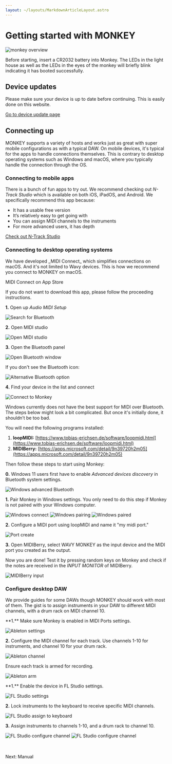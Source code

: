 ```yaml
---
layout: ~/layouts/MarkdownArticleLayout.astro
---
```



# Getting started with MON**KEY**

<img alt="monkey overview" src="/assets/resources/monkey_manual/monkey_2d_overview.svg" />

Before starting, insert a CR2032 battery into Monkey. The LEDs in the light house as well as the LEDs in the eyes of the monkey will briefly blink indicating it has booted successfully.

## Device updates

Please make sure your device is up to date before continuing. This is easily done on this website.

<a href={routes.deviceUpdate}>Go to device update page</a>

## Connecting up

MONKEY supports a variety of hosts and works just as great with super mobile configurations as with a typical DAW. On mobile devices, it's typical for the apps to handle connections themselves. This is contrary to desktop operating systems such as Windows and macOS, where you typically handle the connection through the OS.

### Connecting to mobile apps

There is a bunch of fun apps to try out. We recommend checking out _N-Track Studio_ which is available on both iOS, iPadOS, and Android. We specifically recommend this app because:

- It has a usable free version
- It’s relatively easy to get going with
- You can assign MIDI channels to the instruments
- For more advanced users, it has depth

[Check out N-Track Studio](https://ntrack.com/ios.php)

### Connecting to desktop operating systems

<Accordion title="macOS">
  We have developed _MIDI Connect_ which simplifies connections on macOS. And it's not limited to Wavy devices. This is how we recommend you connect to MONKEY on macOS.

  <LinkButton target="_blank" href={routes.midiConnectAppStore}>MIDI Connect on App Store</LinkButton>

  If you do not want to download this app, please follow the proceeding instructions.

  **1.** Open up _Audio MIDI Setup_

  ![Search for Bluetooth](/assets/resources/mac-connect/1-search.png)

  **2.** Open MIDI studio

  ![Open MIDI studio](/assets/resources/mac-connect/2-open_midi_studio.png)

  **3.** Open the Bluetooth panel

  ![Open Bluetooth window](/assets/resources/mac-connect/3-open_bluetooth.png)

  If you don't see the Bluetooth icon:

  ![Alternative Bluetooth option](/assets/resources/mac-connect/3-alt_open_bluetooth.png)

  **4.** Find your device in the list and connect

  ![Connect to Monkey](/assets/resources/mac-connect/4-connect.png)
</Accordion>

<Accordion title="Windows">
  Windows currently does not have the best support for MIDI over Bluetooth. The steps below might look a bit complicated. But once it's initially done, it shouldn’t be too bad.

  You will need the following programs installed:

  1. **loopMIDI:** [https://www.tobias-erichsen.de/software/loopmidi.html](https://www.tobias-erichsen.de/software/loopmidi.html)
  2. **MIDIBerry:** [https://apps.microsoft.com/detail/9n39720h2m05](https://apps.microsoft.com/detail/9n39720h2m05)

  Then follow these steps to start using Monkey:

  **0.** Windows 11 users first have to enable _Advanced devices discovery_ in Bluetooth system settings.

  ![Windows advanced Bluetooth](/assets/resources/windows/0-advanced_discovery.jpeg)

  **1.** Pair Monkey in Windows settings. You only need to do this step if Monkey is not paired with your Windows computer.

  ![Windows connect](/assets/resources/windows/1-connect_pre.png)
  ![Windows pairing](/assets/resources/windows/2-pairing.png)
  ![Windows paired](/assets/resources/windows/2.1-pairing.png)

  **2.** Configure a MIDI port using loopMIDI and name it "my midi port."

  ![Port create](/assets/resources/windows/4-port_create.png)

  **3.** Open MIDIBerry, select WAVY MONKEY as the input device and the MIDI port you created as the output.

  Now you are done! Test it by pressing random keys on Monkey and check if the notes are received in the _INPUT MONITOR_ of MIDIBerry.

  ![MIDIBerry input](/assets/resources/windows/5-select.png)
</Accordion>

### Configure desktop DAW

We provide guides for some DAWs though MONKEY should work with most of them. The gist is to assign instruments in your DAW to different MIDI channels, with a drum rack on MIDI channel 10.

<Accordion title="Ableton Live">
  **1.** Make sure Monkey is enabled in MIDI Ports settings.

  ![Ableton settings](/assets/resources/ableton/ableton_settings.png)

  **2.** Configure the MIDI channel for each track. Use channels 1-10 for instruments, and channel 10 for your drum rack.

  ![Ableton channel](/assets/resources/ableton/ableton_channel.png)

  Ensure each track is armed for recording.

  ![Ableton arm](/assets/resources/ableton/ableton_arm.png)
</Accordion>

<Accordion title="FL Studio">
  **1.** Enable the device in FL Studio settings.

  ![FL Studio settings](/assets/resources/fl-studio/1-enable.png)

  **2.** Lock instruments to the keyboard to receive specific MIDI channels.

  ![FL Studio assign to keyboard](/assets/resources/fl-studio/2-assign.png)

  **3.** Assign instruments to channels 1-10, and a drum rack to channel 10.

  ![FL Studio configure channel](/assets/resources/fl-studio/3-ch1_select.png)
  ![FL Studio configure channel](/assets/resources/fl-studio/4-ch10_select.png)
</Accordion>

<br/>
<br/>
<LinkButton href={routes.monkeyManual} type="highlight">Next: Manual</LinkButton>
<br/>
<br/>
<br/>
<br/>